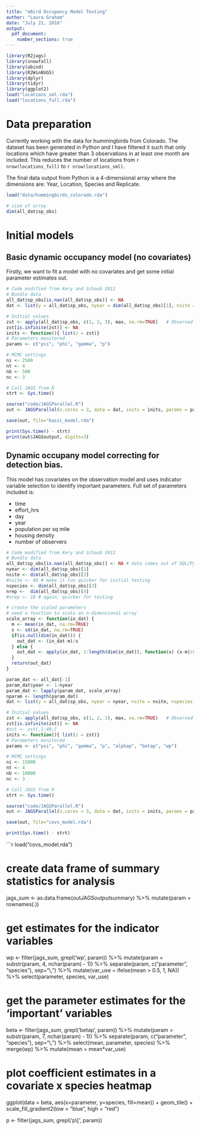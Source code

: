 ```yaml
---
title: "eBird Occupancy Model Testing"
author: "Laura Graham"
date: "July 21, 2016"
output: 
  pdf_document:
    number_sections: true
---
```

```r
library(R2jags)
library(snowfall)
library(abind)
library(R2WinBUGS)
library(dplyr)
library(tidyr)
library(ggplot2)
load("locations_sml.rda")
load("locations_full.rda")
```

# Data preparation
Currently working with the data for hummingbirds from Colorado. The dataset has been generated in Python and I have filtered it such that only locations which have greater than 3 observations in at least one month are included. This reduces the number of locations from `r nrow(locations_full)` to `r nrow(locations_sml)`. 

The final data output from Python is a 4-dimensional array where the dimensions are: Year, Location, Species and Replicate. 

```r
load("data/hummingbirds_colorado.rda")

# size of array
dim(all_dat$sp_obs)
```

# Initial models
## Basic dynamic occupancy model (no covariates)

Firstly, we want to fit a model with no covariates and get some initial parameter estimates out.

```r
# Code modified from Kery and Schaub 2012
# Bundle data
all_dat$sp_obs[is.nan(all_dat$sp_obs)] <- NA
dat <- list(y = all_dat$sp_obs, nyear = dim(all_dat$sp_obs)[1], nsite = dim(all_dat$sp_obs)[2], nspecies = dim(all_dat$sp_obs)[3], nrep = dim(all_dat$sp_obs)[4])

# Initial values
zst <- apply(all_dat$sp_obs, c(1, 2, 3), max, na.rm=TRUE)	# Observed occurrence as inits for z
zst[is.infinite(zst)] <- NA
inits <- function(){ list(z = zst)}
# Parameters monitored
params <- c("psi", "phi", "gamma", "p")

# MCMC settings
ni <- 2500
nt <- 4
nb <- 500
nc <- 3

# Call JAGS from R
strt <- Sys.time()

source("code/JAGSParallel.R")
out <- JAGSParallel(n.cores = 3, data = dat, inits = inits, params = params, model.file = "code/dynocc.JAGS.R", n.chains = nc, n.thin = nt, n.iter = ni, n.burnin = nb)

save(out, file="basic_model.rda")

print(Sys.time() - strt)
print(out$JAGSoutput, digits=3)
```

## Dynamic occupany model correcting for detection bias. 
This model has covariates on the observation model and uses indicator variable selection to identify important parameters. Full set of parameters included is:

- time
- effort_hrs
- day
- year
- population per sq mile
- housing density
- number of observers

```r
# Code modified from Kery and Schaub 2012
# Bundle data
all_dat$sp_obs[is.nan(all_dat$sp_obs)] <- NA # data comes out of SQL/Python with missing values coded as NaN - causes issues in JAGS
nyear <- dim(all_dat$sp_obs)[1]
nsite <- dim(all_dat$sp_obs)[2]
#nsite <- 40 # make it run quicker for initial testing
nspecies <- dim(all_dat$sp_obs)[3]
nrep <-  dim(all_dat$sp_obs)[4]
#nrep <- 10 # again, quicker for testing 

# create the scaled parameters
# need a function to scale an n-dimensional array
scale_array <- function(in_dat) {
  m <- mean(in_dat, na.rm=TRUE)
  s <- sd(in_dat, na.rm=TRUE)
  if(is.null(dim(in_dat))) {
    out_dat <- (in_dat-m)/s
  } else {
    out_dat <- apply(in_dat, 1:length(dim(in_dat)), function(x) (x-m)/s)
  }
  return(out_dat)
}

param_dat <- all_dat[-1]
param_dat$year <- 1:nyear
param_dat <- lapply(param_dat, scale_array)
nparam <- length(param_dat)
dat <- list(y = all_dat$sp_obs, nyear = nyear, nsite = nsite, nspecies = nspecies, nrep = nrep, effort_hrs = param_dat$effort_hrs, day = param_dat$day, time = param_dat$time, number_observers = param_dat$number_observers, pop00_sqmi = param_dat$pop00_sqmi, housing_density = param_dat$housing_density, year = param_dat$year, nparam = nparam)

# Initial values
zst <- apply(all_dat$sp_obs, c(1, 2, 3), max, na.rm=TRUE)	# Observed occurrence as inits for z
zst[is.infinite(zst)] <- NA
#zst <- zst[,1:40,]
inits <- function(){ list(z = zst)}
# Parameters monitored
params <- c("psi", "phi", "gamma", "p", "alphap", "betap", "wp")

# MCMC settings
ni <- 15000
nt <- 4
nb <- 10000
nc <- 3

# Call JAGS from R
strt <- Sys.time()

source("code/JAGSParallel.R")
out <- JAGSParallel(n.cores = 3, data = dat, inits = inits, params = params, model.file = "code/dynocc_covs.JAGS.R", n.chains = nc, n.thin = nt, n.iter = ni, n.burnin = nb)

save(out, file="covs_model.rda")

print(Sys.time() - strt)
```

```r
load("covs_model.rda")

# create data frame of summary statistics for analysis
jags_sum <- as.data.frame(out$JAGSoutput$summary) %>%
  mutate(param = rownames(.))

# get estimates for the indicator variables
wp <- filter(jags_sum, grepl('wp', param)) %>%
  mutate(param = substr(param, 4, nchar(param) - 1)) %>%
  separate(param, c("parameter", "species"), sep="\\,") %>%
  mutate(var_use = ifelse(mean > 0.5, 1, NA)) %>% select(parameter, species, var_use)

# get the parameter estimates for the 'important' variables
beta <- filter(jags_sum, grepl('betap', param)) %>%
  mutate(param = substr(param, 7, nchar(param) - 1)) %>%
  separate(param, c("parameter", "species"), sep="\\,") %>%
  select(mean, parameter, species) %>%
  merge(wp) %>%
  mutate(mean = mean*var_use)

# plot coefficient estimates in a covariate x species heatmap
ggplot(data = beta, aes(x=parameter, y=species, fill=mean)) + 
  geom_tile() + scale_fill_gradient2(low = "blue", high = "red")

p <- filter(jags_sum, grepl('p\\[', param))
